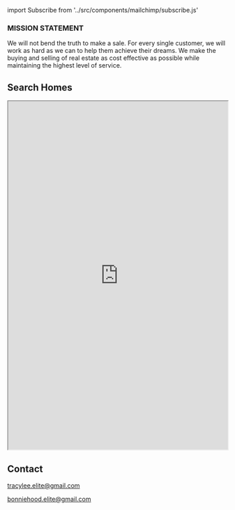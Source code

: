﻿import Subscribe from '../src/components/mailchimp/subscribe.js'

<Container>

<Banner />

<p className="text-center"><h3>MISSION STATEMENT</h3></p>
<p>We will not bend the truth to make a sale. For every single customer, we will work as hard as we can to help them achieve their dreams. We make the buying and selling of real estate as cost effective as possible while maintaining the highest level of service.   
</p>

<div id="mls">
  <h2>Search Homes</h2>
</div>

<iframe src="https://link.flexmls.com/1ar0mrpozjy9,16" width="100%" height="800px"></iframe>
<p></p>

<!--
<Releases releases={props.releases} locale="en-US" />
<ReleasesV2 releases={props.releases} />
-->

<!--
<ShowsV2 shows={props.shows} locale="en-US" />
-->

<!--
<Shows shows={props.shows} />
-->

## Contact

<!--
  The `id="contact"` attribute below is for creating internal anchor link.
  You can remove/change it, but make sure you edit the corresponding link
  in src/gatsby-theme-musician/config/navigation.yml
  See: https://learn.freecodecamp.org/responsive-web-design/basic-html-and-html5/link-to-internal-sections-of-a-page-with-anchor-elements/
-->

<div id="contact" className="text-center">
<p><a href="mailto:tracylee.elite@gmail.com">tracylee.elite@gmail.com</a></p>
<a href="mailto:bonniehood.elite@gmail.com">bonniehood.elite@gmail.com</a>
<p />
</div>

</Container>
